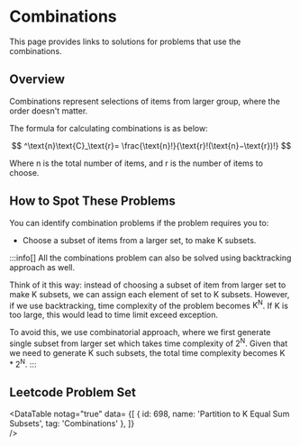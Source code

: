 

# Combinations

This page provides links to solutions for problems that use the combinations.

## Overview

Combinations represent selections of items from larger group, where the order doesn't matter. 

The formula for calculating combinations is as below: 

$$
^\text{n}\text{C}_\text{r}= \frac{\text{n}!}{\text{r}!(\text{n}−\text{r})!}
$$

Where $\text{n}$ is the total number of items, and $\text{r}$ is the number of items to choose.


## How to Spot These Problems

You can identify combination problems if the problem requires you to:

-  Choose a subset of items from a larger set, to make $\text{K}$ subsets.


:::info[]
All the combinations problem can also be solved using backtracking approach as well. 

Think of it this way: instead of choosing a subset of item from larger set to make $\text{K}$ subsets, we can assign each element of set to $\text{K}$ subsets. However, if we use backtracking, time complexity of the problem becomes $\text{K}^{\text{N}}$. If $\text{K}$ is too large, this would lead to time limit exceed exception.

To avoid this, we use combinatorial approach, where we first generate single subset from larger set which takes time complexity of $2^\text{N}$. Given that we need to generate $\text{K}$ such subsets, the total time complexity becomes $\text{K} * 2^\text{N}$.
:::

## Leetcode Problem Set

<DataTable notag="true" data=
{[
	{ id: 698, name: 'Partition to K Equal Sum Subsets', tag: 'Combinations' },
]}  
/>


